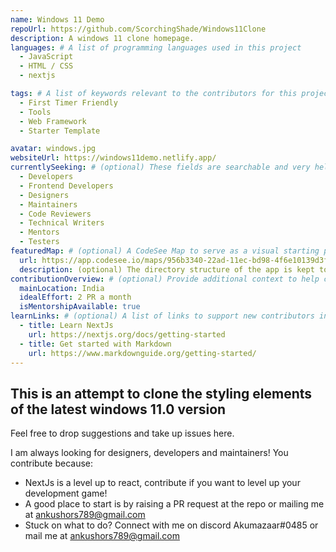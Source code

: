 ```yaml
---
name: Windows 11 Demo
repoUrl: https://github.com/ScorchingShade/Windows11Clone
description: A windows 11 clone homepage.
languages: # A list of programming languages used in this project
  - JavaScript
  - HTML / CSS
  - nextjs

tags: # A list of keywords relevant to the contributors for this project
  - First Timer Friendly
  - Tools
  - Web Framework
  - Starter Template

avatar: windows.jpg
websiteUrl: https://windows11demo.netlify.app/
currentlySeeking: # (optional) These fields are searchable and very helpful for contributors to match well with your project
  - Developers
  - Frontend Developers
  - Designers
  - Maintainers
  - Code Reviewers
  - Technical Writers
  - Mentors
  - Testers
featuredMap: # (optional) A CodeSee Map to serve as a visual starting point for contributors
  url: https://app.codesee.io/maps/956b3340-22ad-11ec-bd98-4f6e10139d3f
  description: (optional) The directory structure of the app is kept to a minimum branching for the first build.
contributionOverview: # (optional) Provide additional context to help contributors match well with your project
  mainLocation: India
  idealEffort: 2 PR a month
  isMentorshipAvailable: true
learnLinks: # (optional) A list of links to support new contributors in learning about your project and tech stack and culture / community
  - title: Learn NextJs
    url: https://nextjs.org/docs/getting-started
  - title: Get started with Markdown
    url: https://www.markdownguide.org/getting-started/
---
```


<!-- Divide your content into sections using our handy shortcodes. Each section is optional -->

<Overview>

## This is an attempt to clone the styling elements of the latest windows 11.0 version

Feel free to drop suggestions and take up issues here.
</Overview>

<Contributing>

I am always looking for designers, developers and maintainers! You contribute because:


- NextJs is a level up to react, contribute if you want to level up your development game!
- A good place to start is by raising a PR request at the repo or mailing me at ankushors789@gmail.com
- Stuck on what to do? Connect with me on discord Akumazaar#0485 or mail me at ankushors789@gmail.com



</Contributing>
